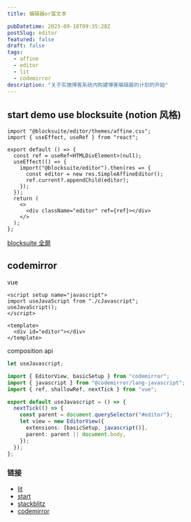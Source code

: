 ```yaml
---
title: 编辑器or富文本

pubDatetime: 2023-09-18T09:35:28Z
postSlug: editor
featured: false
draft: false
tags:
  - affine
  - editor
  - lit
  - codemirror
description: "关于实施博客系统内构建博客编辑器的计划的开始"
---
```


## start demo use blocksuite (notion 风格)


<Editor client:only="react" />

```tsx
import "@blocksuite/editor/themes/affine.css";
import { useEffect, useRef } from "react";

export default () => {
  const ref = useRef<HTMLDivElement>(null);
  useEffect(() => {
    import("@blocksuite/editor").then(res => {
      const editor = new res.SimpleAffineEditor();
      ref.current?.appendChild(editor);
    });
  });
  return (
    <>
      <div className="editor" ref={ref}></div>
    </>
  );
};
```

[blocksuite 全屏](/notes_astro3/editor)

## codemirror


<Javacript client:only="vue" />

vue

```vue
<script setup name="javascript">
import useJavaScript from "./cJavascript";
useJavaScript();
</script>

<template>
  <div id="editor"></div>
</template>
```

composition api

```ts
let useJavascript;

import { EditorView, basicSetup } from "codemirror";
import { javascript } from "@codemirror/lang-javascript";
import { ref, shallowRef, nextTick } from "vue";

export default useJavascript = () => {
  nextTick(() => {
    const parent = document.querySelector("#editor");
    let view = new EditorView({
      extensions: [basicSetup, javascript()],
      parent: parent || document.body,
    });
  });
};
```

### 链接

- [lit](https://lit.dev/)
- [start](https://blocksuite.affine.pro/getting-started.html)
- [stackblitz](https://stackblitz.com/github/toeverything/blocksuite?file=packages%2Fplayground%2Fapps%2Fdefault%2Fcomponents%2Fquick-edgeless-menu.ts)
- [codemirror](https://codemirror.net/)
